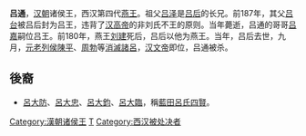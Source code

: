 '''吕通'''{{BD||？|前180年||catIdx=L}}，[[汉朝|汉朝]]诸侯王，西汉第四代[[燕王|燕王]]。祖父[[吕泽|吕泽]]是[[吕后|吕后]]的长兄。前187年，其父[[吕台|吕台]]被吕后封为吕王，违背了[[汉高帝|汉高帝]]的非刘氏不王的原则。当年薨逝，吕通的哥哥[[吕嘉_(吕王)|吕嘉]]嗣位吕王。前180年，燕王[[刘建_(燕王)|刘建]]死后，吕后以他为燕王。当年，吕后去世，九月，[[元老|元老]][[列侯|列侯]][[陈平_(汉朝)|陳平]]、[[周勃|周勃]]等[[消滅諸呂|消滅諸呂]]，[[汉文帝|汉文帝]]即位，吕通被杀。

==後裔==
*[[呂大防|呂大防]]、[[呂大忠|呂大忠]]、[[呂大鈞|呂大鈞]]、[[呂大臨|呂大臨]]，稱[[藍田呂氏四賢|藍田呂氏四賢]]。

{{start box}}
{{s-before|[[刘建_(燕王)|刘建]]}}
{{s-title|[[西汉|西汉]][[燕王|燕王]]|前180年}}
{{s-after|[[劉澤_(燕王)|刘泽]]}}
{{end box}}
{{汉初异姓王}}
{{漢朝燕國}}

{{DEFAULTSORT:L}}
[[Category:漢朝诸侯王|Category:漢朝诸侯王]]
[[Category:吕姓|T]]
[[Category:西汉被处决者|Category:西汉被处决者]]
